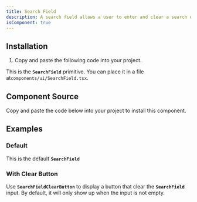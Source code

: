 ```yaml
---
title: Search Field
description: A search field allows a user to enter and clear a search query.
isComponent: true
---
```


## Installation

1. Copy and paste the following code into your project.

This is the **`SearchField`** primitive. You can place it in a file at`components/ui/SearchField.tsx`.

## Component Source

Copy and paste the code below into your project to install this component.

<ComponentSource src="../../packages/ui/src/SearchField.tsx" />

## Examples

### Default

This is the default **`SearchField`**

<ComponentExample name="SearchField" story="default" />

### With Clear Button

Use **`SearchFieldClearButton`** to display a button that clear the **`SearchField`** input. By default, it will only show up when the input is not empty.

<ComponentExample name="SearchField" story="with-clear-button" />
